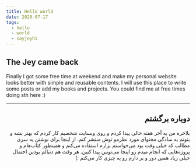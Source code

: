 ```yaml
---
title: Hello world
date: 2020-07-17
tags:
  - hello
  - world
  - sayjeyhi
---
```


## The Jey came back

Finally I got some free time at weekend and make my personal website looks better with simple and reusable contents.
I will use this place to write some posts or add my books and projects. You could find me at free times doing sth here :)

------

<span dir="rtl" class="-vazir">

## دوباره برگشتم

بلاخره من یه آخر هفته خالی پیدا کردم و روی وبسایت شخصیم کار کردم که بهتر بشه و بتونم به سادگی محتوای مورد نظرمو توش منتشر کنم.
از اینجا برای نوشتن یه سری مطالب که خیلی وقت بود می‌خواستم بزارم استفاده می‌کنم و همینطور کتاب‌هام و پروژه‌هایی که انجام میدم رو اینجا می‌تونین پیدا کنین.
هر وقت هم دنبالم بودین احتمال خیلی زیاد همین دور و بر دارم رو یه چیزی کار می‌کنم :)

</span>
